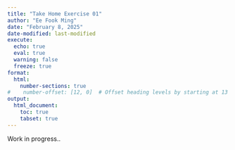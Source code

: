 ```yaml
---
title: "Take Home Exercise 01"
author: "Ee Fook Ming"
date: "February 8, 2025"
date-modified: last-modified
execute:
  echo: true
  eval: true
  warning: false
  freeze: true
format: 
  html:
    number-sections: true
#    number-offset: [12, 0]  # Offset heading levels by starting at 13
output: 
  html_document: 
    toc: true
    tabset: true
---
```


Work in progress..
